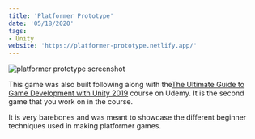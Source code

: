 ```yaml
---
title: 'Platformer Prototype'
date: '05/18/2020'
tags:
- Unity
website: 'https://platformer-prototype.netlify.app/'
---
```


![platformer prototype screenshot](../uploads/screen-shot-2020-05-18-at-9.09.08-am.png)

This game was also built following along with the[The Ultimate Guide to Game Development with Unity 2019](https://www.udemy.com/course/the-ultimate-guide-to-game-development-with-unity/) course on Udemy. It is the second game that you work on in the course.

It is very barebones and was meant to showcase the different beginner techniques used in making platformer games.